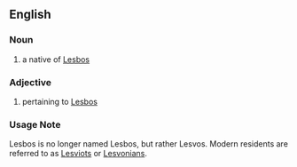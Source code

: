 ==English==
===Noun===
#a native of [[Lesbos]]
===Adjective===
#pertaining to [[Lesbos]]
===Usage Note===
Lesbos is no longer named Lesbos, but rather Lesvos. Modern residents are referred to as [[Lesviot]]s or [[Lesvonian]]s.